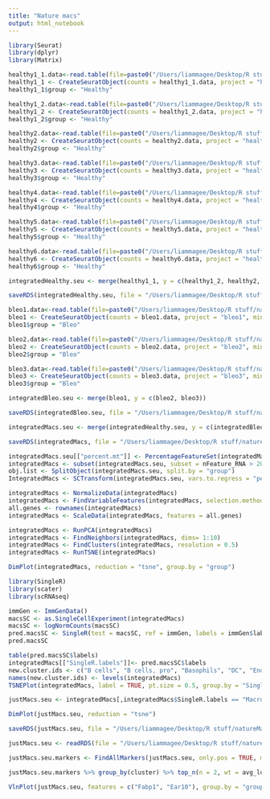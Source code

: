 ```yaml
---
title: "Nature macs"
output: html_notebook
---
```

```r
library(Seurat)
library(dplyr)
library(Matrix)
```

```r
healthy1_1.data<-read.table(file=paste0("/Users/liammagee/Desktop/R stuff/natureMacs/GSE111664_RAW/","GSM3036808_Control_1_1_Mouse_lung_digital_gene_expression_400.dge.txt"), sep="", row.names = 1, header = TRUE, as.is = TRUE)
healthy1_1 <- CreateSeuratObject(counts = healthy1_1.data, project = "healthy1_1", min.cells = 3, min.features = 200)
healthy1_1$group <- "Healthy"

healthy1_2.data<-read.table(file=paste0("/Users/liammagee/Desktop/R stuff/natureMacs/GSE111664_RAW/","GSM3036809_Control_1_2_Mouse_lung_digital_gene_expression_1500.dge.txt"),sep="", row.names = 1, header = TRUE, as.is = TRUE)
healthy1_2 <- CreateSeuratObject(counts = healthy1_2.data, project = "healthy1_2", min.cells = 3, min.features = 200)
healthy1_2$group <- "Healthy"

healthy2.data<-read.table(file=paste0("/Users/liammagee/Desktop/R stuff/natureMacs/GSE111664_RAW/","GSM3036810_Control_2_Mouse_lung_digital_gene_expression_4000.dge.txt"),sep="", row.names = 1, header = TRUE, as.is = TRUE)
healthy2 <- CreateSeuratObject(counts = healthy2.data, project = "healthy2", min.cells = 3, min.features = 200)
healthy2$group <- "Healthy"

healthy3.data<-read.table(file=paste0("/Users/liammagee/Desktop/R stuff/natureMacs/GSE111664_RAW/","GSM3036811_Control_3_Mouse_lung_digital_gene_expression_6000.dge.txt"),sep="", row.names = 1, header = TRUE, as.is = TRUE)
healthy3 <- CreateSeuratObject(counts = healthy3.data, project = "healthy3", min.cells = 3, min.features = 200)
healthy3$group <- "Healthy"

healthy4.data<-read.table(file=paste0("/Users/liammagee/Desktop/R stuff/natureMacs/GSE111664_RAW/","GSM3036812_Control_4_Mouse_lung_digital_gene_expression_4000.dge.txt"),sep="", row.names = 1, header = TRUE, as.is = TRUE)
healthy4 <- CreateSeuratObject(counts = healthy4.data, project = "healthy4", min.cells = 3, min.features = 200)
healthy4$group <- "Healthy"

healthy5.data<-read.table(file=paste0("/Users/liammagee/Desktop/R stuff/natureMacs/GSE111664_RAW/","GSM3036813_Control_5_Mouse_lung_digital_gene_expression_4000.dge.txt"),sep="", row.names = 1, header = TRUE, as.is = TRUE)
healthy5 <- CreateSeuratObject(counts = healthy5.data, project = "healthy5", min.cells = 3, min.features = 200)
healthy5$group <- "Healthy"

healthy6.data<-read.table(file=paste0("/Users/liammagee/Desktop/R stuff/natureMacs/GSE111664_RAW/","GSM3036814_Control_6_Mouse_lung_digital_gene_expression_6000.dge.txt"),sep="", row.names = 1, header = TRUE, as.is = TRUE)
healthy6 <- CreateSeuratObject(counts = healthy6.data, project = "healthy6", min.cells = 3, min.features = 200)
healthy6$group <- "Healthy"
```

```r
integratedHealthy.seu <- merge(healthy1_1, y = c(healthy1_2, healthy2, healthy3, healthy4, healthy5, healthy6))
```

```r
saveRDS(integratedHealthy.seu, file = "/Users/liammagee/Desktop/R stuff/natureMacs/GSE111664_RAW/integratedHealthy.rds")
```

```r
bleo1.data<-read.table(file=paste0("/Users/liammagee/Desktop/R stuff/natureMacs/GSE111664_RAW/","GSM3036815_Bleo_1_Mouse_lung_digital_gene_expression_4000.dge.txt"),sep="", row.names = 1, header = TRUE, as.is = TRUE)
bleo1 <- CreateSeuratObject(counts = bleo1.data, project = "bleo1", min.cells = 3, min.features = 200)
bleo1$group = "Bleo"

bleo2.data<-read.table(file=paste0("/Users/liammagee/Desktop/R stuff/natureMacs/GSE111664_RAW/","GSM3036816_Bleo_2_Mouse_lung_digital_gene_expression_6000.dge.txt"),sep="", row.names = 1, header = TRUE, as.is = TRUE)
bleo2 <- CreateSeuratObject(counts = bleo2.data, project = "bleo2", min.cells = 3, min.features = 200)
bleo2$group = "Bleo"

bleo3.data<-read.table(file=paste0("/Users/liammagee/Desktop/R stuff/natureMacs/GSE111664_RAW/","GSM3036817_Bleo_3_Mouse_lung_digital_gene_expression_6000.dge.txt"),sep="", row.names = 1, header = TRUE, as.is = TRUE)
bleo3 <- CreateSeuratObject(counts = bleo3.data, project = "bleo3", min.cells = 3, min.features = 200)
bleo3$group = "Bleo"
```

```r
integratedBleo.seu <- merge(bleo1, y = c(bleo2, bleo3))
```

```r
saveRDS(integratedBleo.seu, file = "/Users/liammagee/Desktop/R stuff/natureMacs/GSE111664_RAW/integratedBleo.rds")
```


```r
integratedMacs.seu <- merge(integratedHealthy.seu, y = c(integratedBleo.seu))
```
```r
saveRDS(integratedMacs, file = "/Users/liammagee/Desktop/R stuff/natureMacs/GSE111664_RAW/integratedMacs.rds")
```


```r
integratedMacs.seu[["percent.mt"]] <- PercentageFeatureSet(integratedMacs.seu, pattern = "^MT-")
integratedMacs <- subset(integratedMacs.seu, subset = nFeature_RNA > 200 & nFeature_RNA < 2500 & percent.mt < 5)
obj.list <- SplitObject(integratedMacs.seu, split.by = "group")
IntegratedMacs <- SCTransform(integratedMacs.seu, vars.to.regress = "percent.mt", verbose = FALSE)
```

```r
integratedMacs <- NormalizeData(integratedMacs)
integratedMacs <- FindVariableFeatures(integratedMacs, selection.method = "vst", nfeatures = 2000)
all.genes <- rownames(integratedMacs)
integratedMacs <- ScaleData(integratedMacs, features = all.genes)
```

```r
integratedMacs <- RunPCA(integratedMacs)
integratedMacs <- FindNeighbors(integratedMacs, dims= 1:10)
integratedMacs <- FindClusters(integratedMacs, resolution = 0.5)
integratedMacs <- RunTSNE(integratedMacs)
```


```r
DimPlot(integratedMacs, reduction = "tsne", group.by = "group")
```

```r
library(SingleR)
library(scater)
library(scRNAseq)
```


```r
immGen <- ImmGenData()
macsSC <- as.SingleCellExperiment(integratedMacs)
macsSC <- logNormCounts(macsSC)
pred.macsSC <- SingleR(test = macsSC, ref = immGen, labels = immGen$label.main)
pred.macsSC
```

```r
table(pred.macsSC$labels)
integratedMacs[["SingleR.labels"]]<- pred.macsSC$labels
new.cluster.ids <- c("B cells", "B cells, pro", "Basophils", "DC", "Endothelial cells", "Eosinophils", "Epithelial cells", "Fibroblasts", "ILC", "Macrophages", "Mast cells", "Microglia", "Monocytes", "justMacs", "NK cells", "NKT", "Stem cells", "Stromal cells", "T cells", "Tgd" )
names(new.cluster.ids) <- levels(integratedMacs)
TSNEPlot(integratedMacs, label = TRUE, pt.size = 0.5, group.by = "SingleR.labels") + NoLegend()
```

```r
justMacs.seu <- integratedMacs[,integratedMacs$SingleR.labels == "Macrophages"]
```


```r
DimPlot(justMacs.seu, reduction = "tsne")
```



```r
saveRDS(justMacs.seu, file = "/Users/liammagee/Desktop/R stuff/natureMacs/GSE111664_RAW/justMacs.rds")
```

```r
justMacs.seu <- readRDS(file = "/Users/liammagee/Desktop/R stuff/natureMacs/GSE111664_RAW/justMacs.rds")
```

```r
justMacs.seu.markers <- FindAllMarkers(justMacs.seu, only.pos = TRUE, min.pct = 0.25, logfc.threshold = 0.25, group.by = "group")
```


```r
justMacs.seu.markers %>% group_by(cluster) %>% top_n(n = 2, wt = avg_logFC)
```
```r
VlnPlot(justMacs.seu, features = c("Fabp1", "Ear10"), group.by = "group")
```














